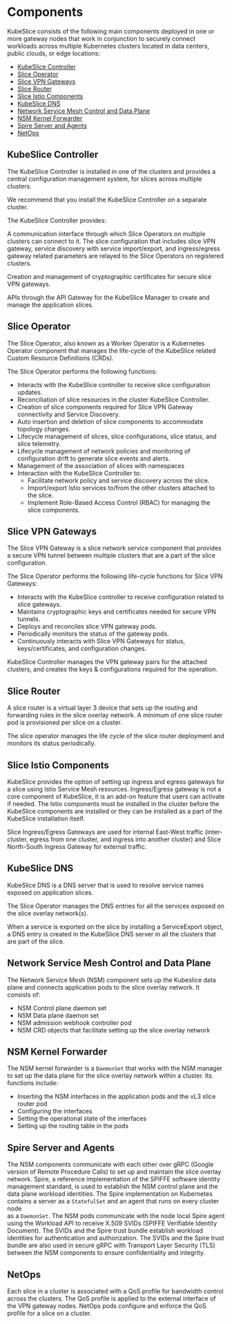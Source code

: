 # Components
KubeSlice consists of the following main components deployed in one 
or more gateway nodes that work in conjunction to securely connect 
workloads across multiple Kubernetes clusters located in data centers, 
public clouds, or edge locations:

* [KubeSlice Controller](#kubeslice-controller)
* [Slice Operator](#slice-operator)
* [Slice VPN Gateways](#slice-vpn-gateways)
* [Slice Router](#slice-router)
* [Slice Istio Components](#slice-istio-components)
* [KubeSlice DNS](#kubeslice-dns)
* [Network Service Mesh Control and Data Plane](#network-service-mesh-control-and-data-plane)
* [NSM Kernel Forwarder](#nsm-kernel-forwarder)
* [Spire Server and Agents](#spire-server-and-agents)
* [NetOps](#netops)

## KubeSlice Controller
The KubeSlice Controller is installed in one of the clusters and 
provides a central configuration management system, for slices across multiple clusters. 

We recommend that you install the KubeSlice Controller on a separate cluster.

The KubeSlice Controller provides:

A communication interface through which Slice Operators on multiple clusters can connect to 
it. The slice configuration that includes slice VPN gateway, service discovery with service 
import/export, and ingress/egress gateway related parameters are relayed to the Slice 
Operators on registered clusters.

Creation and management of cryptographic certificates for secure slice VPN gateways.

APIs through the API Gateway for the KubeSlice Manager to create and manage the application slices. 

## Slice Operator
The Slice Operator, also known as a Worker Operator is a Kubernetes Operator component 
that manages the life-cycle of the KubeSlice related Custom Resource Definitions (CRDs).

The Slice Operator performs the following functions:

- Interacts with the KubeSlice controller to receive slice configuration updates.
- Reconciliation of slice resources in the cluster KubeSlice Controller.
- Creation of slice components required for Slice VPN Gateway connectivity and Service Discovery.
- Auto insertion and deletion of slice components to accommodate topology changes.
- Lifecycle management of slices, slice configurations, slice status, and slice telemetry.
- Lifecycle management of network policies and monitoring of configuration drift to generate slice events and alerts.
- Management of the association of slices with namespaces
- Interaction with the KubeSlice Controller to:
  - Facilitate network policy and service discovery across the slice.
  - Import/export Istio services to/from the other clusters attached to the slice.
  - Implement Role-Based Access Control (RBAC) for managing the slice components.

## Slice VPN Gateways
The Slice VPN Gateway is a slice network service component that provides a secure VPN 
tunnel between multiple clusters that are a part of the slice configuration.

The Slice Operator performs the following life-cycle functions for Slice VPN Gateways:

- Interacts with the KubeSlice controller to receive configuration related to slice gateways.
- Maintains cryptographic keys and certificates needed for secure VPN tunnels.
- Deploys and reconciles slice VPN gateway pods.
- Periodically monitors the status of the gateway pods.
- Continuously interacts with Slice VPN Gateways for status, keys/certificates, and configuration changes.

KubeSlice Controller manages the VPN gateway pairs for the attached clusters, and creates the 
keys & configurations required for the operation. 

## Slice Router
A slice router is a virtual layer 3 device that sets up the routing and forwarding rules 
in the slice overlay network. A minimum of one slice router pod is provisioned per slice 
on a cluster.

The slice operator manages the life cycle of the slice router deployment and monitors its 
status periodically.

## Slice Istio Components
KubeSlice provides the option of setting up ingress and egress gateways for a slice using 
Istio Service Mesh resources. Ingress/Egress gateway is not a core component of KubeSlice, 
it is an add-on feature that users can activate if needed. The Istio components must be 
installed in the cluster before the KubeSlice components are installed or they can be 
installed as a part of the KubeSlice installation itself.

Slice Ingress/Egress Gateways are used for internal East-West traffic (inter-cluster, egress from one cluster, and ingress into another cluster) and Slice North-South Ingress Gateway for external traffic. 

## KubeSlice DNS
KubeSlice DNS is a DNS server that is used to resolve service names exposed on application slices.

The Slice Operator manages the DNS entries for all the services exposed on the slice overlay network(s).

When a service is exported on the slice by installing a ServiceExport object, a DNS entry 
is created in the KubeSlice DNS server in all the clusters that are part of the slice.

## Network Service Mesh Control and Data Plane
The Network Service Mesh (NSM) component sets up the Kubeslice data plane and connects application pods to the 
slice overlay network. It consists of:

- NSM Control plane daemon set
- NSM Data plane daemon set
- NSM admission webhook controller pod
- NSM CRD objects that facilitate setting up the slice overlay network

## NSM Kernel Forwarder
The NSM kernel forwarder is a `DaemonSet` that works with the NSM manager to set up 
the data plane for the slice overlay network within a cluster. Its functions include: 
* Inserting the NSM interfaces in the application pods and the vL3 slice router pod
* Configuring the interfaces 
* Setting the operational state of the interfaces 
* Setting up the routing table in the pods

## Spire Server and Agents
The NSM components communicate with each other over gRPC (Google version of Remote Procedure Calls) 
to set up and maintain the slice overlay network. Spire, a reference implementation of the SPIFFE 
software identity management standard, is used to establish the NSM control plane and 
the data plane workload identities. The Spire implementation on Kubernetes contains a 
server as a `StatefulSet` and an agent that runs on every cluster node  
as a `DaemonSet`. The NSM pods communicate with the node local Spire agent using the 
Workload API to receive X.509 SVIDs (SPIFFE Verifiable Identity Document). The SVIDs 
and the Spire trust bundle establish workload identities for authentication 
and authorization. The SVIDs and the Spire trust bundle are also used in secure gRPC 
with Transport Layer Security (TLS) between the NSM components to ensure confidentiality and integrity.

## NetOps
Each slice in a cluster is associated with a QoS profile for bandwidth control across the 
clusters. The QoS profile is applied to the external interface of the VPN gateway nodes. 
NetOps pods configure and enforce the QoS profile for a slice on a cluster. 